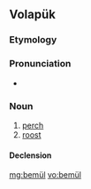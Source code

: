 ==Volapük==

===Etymology===
{{suffix|bem|ül|lang=vo}}

===Pronunciation===
* {{IPA|[beˈmyl]|lang=vo}}

===Noun===
{{vo-noun}}

# [[perch]]
# [[roost]]

====Declension====
{{vo-decl-noun}}

[[mg:bemül]]
[[vo:bemül]]